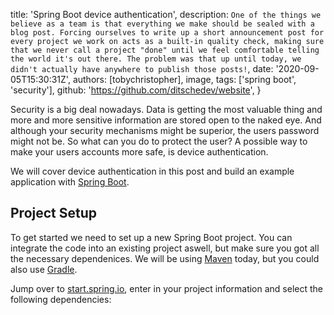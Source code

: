 
  title: 'Spring Boot device authentication',
  description: `One of the things we believe as a team is that everything we make should be sealed with a blog post. Forcing ourselves to write up a short announcement post for every project we work on acts as a built-in quality check, making sure that we never call a project "done" until we feel comfortable telling the world it's out there. The problem was that up until today, we didn't actually have anywhere to publish those posts!`,
  date: '2020-09-05T15:30:31Z',
  authors: [tobychristopher],
  image,
  tags: ['spring boot', 'security'],
  github: 'https://github.com/ditschedev/website',
}

Security is a big deal nowadays.
Data is getting the most valuable thing and more and more sensitive information are stored open to the naked eye.
And although your security mechanisms might be superior, the users password might not be. So what can you do to protect the user? A possible way to
make your users accounts more safe, is device authentication.

We will cover device authentication in this post and build an example application with
[Spring Boot](https://spring.io/).

<!--more-->

## Project Setup

To get started we need to set up a new Spring Boot project. You can integrate the code into an existing project aswell, but make sure you got all the
necessary dependenices. We will be using [Maven](https://maven.apache.org) today, but you could also use [Gradle](https://gradle.org).

Jump over to [start.spring.io](https://start.spring.io/), enter in your project information and select the following dependencies:
